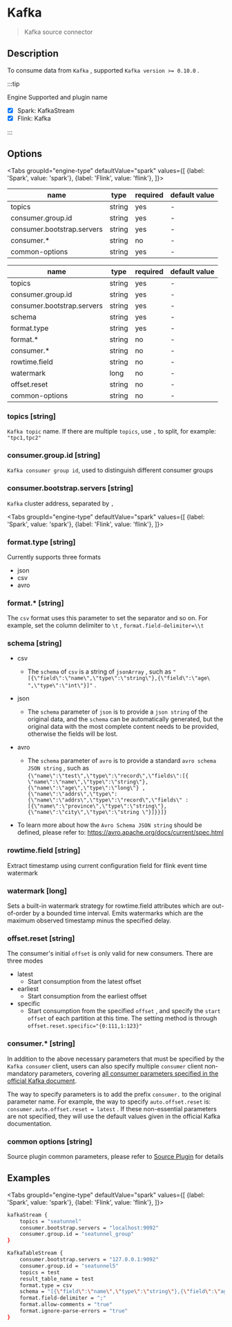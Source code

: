 
# Kafka

> Kafka source connector

## Description

To consume data from `Kafka` , supported `Kafka version >= 0.10.0` .

:::tip

Engine Supported and plugin name

* [x] Spark: KafkaStream
* [x] Flink: Kafka

:::

## Options

<Tabs
    groupId="engine-type"
    defaultValue="spark"
    values={[
        {label: 'Spark', value: 'spark'},
        {label: 'Flink', value: 'flink'},
    ]}>
<TabItem value="spark">

| name                       | type   | required | default value |
| -------------------------- | ------ | -------- | ------------- |
| topics                     | string | yes      | -             |
| consumer.group.id          | string | yes      | -             |
| consumer.bootstrap.servers | string | yes      | -             |
| consumer.*                 | string | no       | -             |
| common-options             | string | yes      | -             |

</TabItem>
<TabItem value="flink">

| name                       | type   | required | default value |
| -------------------------- | ------ | -------- | ------------- |
| topics                     | string | yes      | -             |
| consumer.group.id          | string | yes      | -             |
| consumer.bootstrap.servers | string | yes      | -             |
| schema                     | string | yes      | -             |
| format.type                | string | yes      | -             |
| format.*                   | string | no       | -             |
| consumer.*                 | string | no       | -             |
| rowtime.field              | string | no       | -             |
| watermark                  | long   | no       | -             |
| offset.reset               | string | no       | -             |
| common-options             | string | no       | -             |

</TabItem>
</Tabs>

### topics [string]

`Kafka topic` name. If there are multiple `topics`, use `,` to split, for example: `"tpc1,tpc2"`

### consumer.group.id [string]

`Kafka consumer group id`, used to distinguish different consumer groups

### consumer.bootstrap.servers [string]

`Kafka` cluster address, separated by `,`

<Tabs
    groupId="engine-type"
    defaultValue="spark"
    values={[
        {label: 'Spark', value: 'spark'},
        {label: 'Flink', value: 'flink'},
    ]}>
<TabItem value="spark">

</TabItem>
<TabItem value="flink">

### format.type [string]

Currently supports three formats

- json
- csv
- avro

### format.* [string]

The `csv` format uses this parameter to set the separator and so on. For example, set the column delimiter to `\t` , `format.field-delimiter=\\t`

### schema [string]

- csv
    - The `schema` of `csv` is a string of `jsonArray` , such as `"[{\"field\":\"name\",\"type\":\"string\"},{\"field\":\"age\ ",\"type\":\"int\"}]"` .

- json
    - The `schema` parameter of `json` is to provide a `json string` of the original data, and the `schema` can be automatically generated, but the original data with the most complete content needs to be provided, otherwise the fields will be lost.

- avro
    - The `schema` parameter of `avro` is to provide a standard `avro schema JSON string` , such as `{\"name\":\"test\",\"type\":\"record\",\"fields\":[{ \"name\":\"name\",\"type\":\"string\"},{\"name\":\"age\",\"type\":\"long\"} ,{\"name\":\"addrs\",\"type\":{\"name\":\"addrs\",\"type\":\"record\",\"fields\" :[{\"name\":\"province\",\"type\":\"string\"},{\"name\":\"city\",\"type\":\"string \"}]}}]}`

- To learn more about how the `Avro Schema JSON string` should be defined, please refer to: https://avro.apache.org/docs/current/spec.html

### rowtime.field [string]

Extract timestamp using current configuration field for flink event time watermark

### watermark [long]

Sets a built-in watermark strategy for rowtime.field attributes which are out-of-order by a bounded time
    interval. Emits watermarks which are the maximum observed timestamp minus the specified delay.

### offset.reset [string]

The consumer's initial `offset` is only valid for new consumers. There are three modes

- latest
    - Start consumption from the latest offset
- earliest
    - Start consumption from the earliest offset
- specific
    - Start consumption from the specified `offset` , and specify the `start offset` of each partition at this time. The setting method is through `offset.reset.specific="{0:111,1:123}"`

</TabItem>
</Tabs>

### consumer.* [string]

In addition to the above necessary parameters that must be specified by the `Kafka consumer` client, users can also specify multiple `consumer` client non-mandatory parameters, covering [all consumer parameters specified in the official Kafka document](https://kafka.apache.org/documentation.html#consumerconfigs).

The way to specify parameters is to add the prefix `consumer.` to the original parameter name. For example, the way to specify `auto.offset.reset` is: `consumer.auto.offset.reset = latest` . If these non-essential parameters are not specified, they will use the default values given in the official Kafka documentation.

### common options [string]

Source plugin common parameters, please refer to [Source Plugin](common-options.mdx) for details

## Examples

<Tabs
    groupId="engine-type"
    defaultValue="spark"
    values={[
        {label: 'Spark', value: 'spark'},
        {label: 'Flink', value: 'flink'},
    ]}>
<TabItem value="spark">

```bash
kafkaStream {
    topics = "seatunnel"
    consumer.bootstrap.servers = "localhost:9092"
    consumer.group.id = "seatunnel_group"
}
```

</TabItem>
<TabItem value="flink">

```bash
KafkaTableStream {
    consumer.bootstrap.servers = "127.0.0.1:9092"
    consumer.group.id = "seatunnel5"
    topics = test
    result_table_name = test
    format.type = csv
    schema = "[{\"field\":\"name\",\"type\":\"string\"},{\"field\":\"age\",\"type\":\"int\"}]"
    format.field-delimiter = ";"
    format.allow-comments = "true"
    format.ignore-parse-errors = "true"
}
```

</TabItem>
</Tabs>